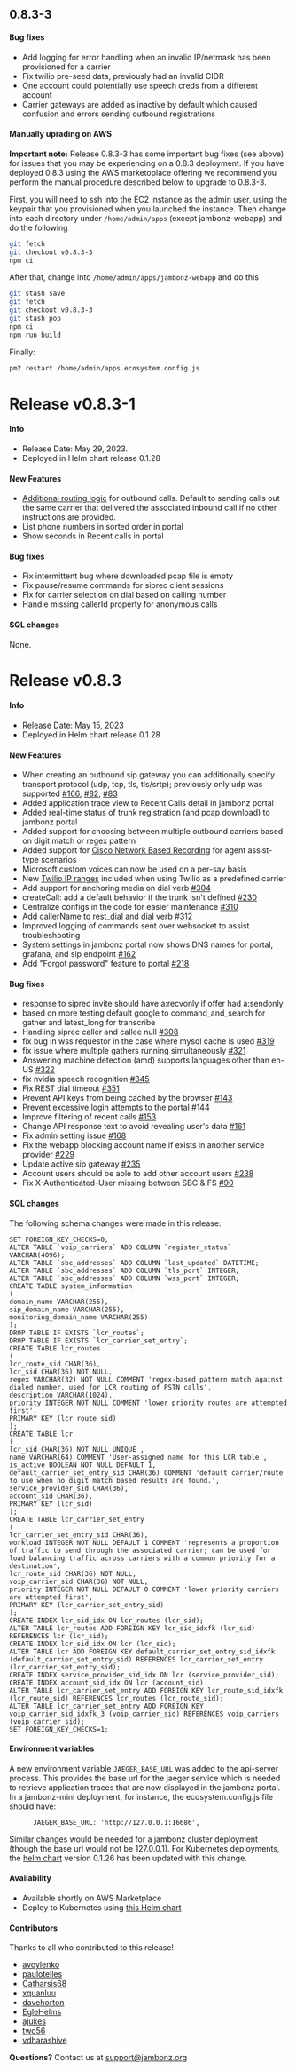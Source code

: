 ## 0.8.3-3

#### Bug fixes
- Add logging for error handling when an invalid IP/netmask has been provisioned for a carrier
- Fix twilio pre-seed data, previously had an invalid CIDR
- One account could potentially use speech creds from a different account
- Carrier gateways are added as inactive by default which caused confusion and errors sending outbound registrations

#### Manually uprading on AWS
**Important note:** Release 0.8.3-3 has some important bug fixes (see above) for issues that you may be experiencing on a 0.8.3 deployment.  If you have deployed 0.8.3 using the AWS marketoplace offering we recommend you perform the manual procedure described below to upgrade to 0.8.3-3.

First, you will need to ssh into the EC2 instance as the admin user, using the keypair that you provisioned when you launched the instance.   Then change into each directory under `/home/admin/apps` (except jambonz-webapp) and do the following
```bash
git fetch
git checkout v0.8.3-3
npm ci
```

After that, change into `/home/admin/apps/jambonz-webapp` and do this
```bash
git stash save
git fetch
git checkout v0.8.3-3
git stash pop
npm ci
npm run build
```
Finally:
```bash
pm2 restart /home/admin/apps.ecosystem.config.js
```

# Release v0.8.3-1
#### Info
- Release Date: May 29, 2023.
- Deployed in Helm chart release 0.1.28

#### New Features
- [Additional routing logic](https://github.com/jambonz/sbc-outbound/issues/85) for outbound calls.  Default to sending calls out the same carrier that delivered the associated inbound call if no other instructions are provided.
- List phone numbers in sorted order in portal
- Show seconds in Recent calls in portal

#### Bug fixes
- Fix intermittent bug where downloaded pcap file is empty
- Fix pause/resume commands for siprec client sessions
- Fix for carrier selection on dial based on calling number
- Handle missing callerId property for anonymous calls

#### SQL changes
None.

# Release v0.8.3
#### Info
- Release Date: May 15, 2023
- Deployed in Helm chart release 0.1.28

#### New Features
- When creating an outbound sip gateway you can additionally specify transport protocol (udp, tcp, tls, tls/srtp); previously only udp was supported [#166](https://github.com/jambonz/jambonz-api-server/pull/166), [#82](https://github.com/jambonz/sbc-outbound/pull/82), [#83](https://github.com/jambonz/sbc-outbound/pull/83)
- Added application trace view to Recent Calls detail in jambonz portal
- Added real-time status of trunk registration (and pcap download) to jambonz portal
- Added support for choosing between multiple outbound carriers based on digit match or regex pattern
- Added support for [Cisco Network Based Recording](https://www.cisco.com/c/en/us/td/docs/ios-xml/ios/voice/cube/configuration/cube-book/voi-ntwk-based.html) for agent assist-type scenarios
- Microsoft custom voices can now be used on a per-say basis
- New [Twilio IP ranges](https://www.twilio.com/en-us/changelog/upcoming-changes-to-twilio-voice-media-ip-addresses) included when using Twilio as a predefined carrier
- Add support for anchoring media on dial verb [#304](https://github.com/jambonz/jambonz-feature-server/pull/304)
- createCall: add a default behavior if the trunk isn't defined [#230](https://github.com/jambonz/jambonz-feature-server/pull/230)
- Centralize configs in the code for easier maintenance [#310](https://github.com/jambonz/jambonz-feature-server/pull/310)
- Add callerName to rest_dial and dial verb [#312](https://github.com/jambonz/jambonz-feature-server/pull/312)
- Improved logging of commands sent over websocket to assist troubleshooting
- System settings in jambonz portal now shows DNS names for portal, grafana, and sip endpoint [#162](https://github.com/jambonz/jambonz-api-server/pull/162)
- Add "Forgot password" feature to portal [#218](https://github.com/jambonz/jambonz-webapp/pull/218)

#### Bug fixes
- response to siprec invite should have a:recvonly if offer had a:sendonly
- based on more testing default google to command_and_search for gather and latest_long for transcribe
- Handling siprec caller and callee null [#308](https://github.com/jambonz/jambonz-feature-server/pull/308)
- fix bug in wss requestor in the case where mysql cache is used [#319](https://github.com/jambonz/jambonz-feature-server/pull/319)
- fix issue where multiple gathers running simultaneously [#321](https://github.com/jambonz/jambonz-feature-server/pull/321)
- Answering machine detection (amd) supports languages other than en-US [#322](https://github.com/jambonz/jambonz-feature-server/pull/322)
- fix nvidia speech recognition [#345](https://github.com/jambonz/jambonz-feature-server/pull/345)
- Fix REST dial timeout [#351](https://github.com/jambonz/jambonz-feature-server/pull/351)
- Prevent API keys from being cached by the browser [#143](https://github.com/jambonz/jambonz-api-server/pull/143)
- Prevent excessive login attempts to the portal [#144](https://github.com/jambonz/jambonz-api-server/pull/144)
- Improve filtering of recent calls [#153](https://github.com/jambonz/jambonz-api-server/pull/153)
- Change API response text to avoid revealing user's data [#161](https://github.com/jambonz/jambonz-api-server/pull/161)
- Fix admin setting issue [#168](https://github.com/jambonz/jambonz-api-server/pull/168)
- Fix the webapp blocking account name if exists in another service provider [#229](https://github.com/jambonz/jambonz-webapp/pull/229)
- Update active sip gateway [#235](https://github.com/jambonz/jambonz-webapp/pull/235/files)
- Account users should be able to add other account users [#238](https://github.com/jambonz/jambonz-webapp/pull/238)
- Fix X-Authenticated-User missing between SBC & FS [#90](https://github.com/jambonz/sbc-inbound/pull/90)

#### SQL changes

The following schema changes were made in this release:
```
SET FOREIGN_KEY_CHECKS=0;
ALTER TABLE `voip_carriers` ADD COLUMN `register_status` VARCHAR(4096);
ALTER TABLE `sbc_addresses` ADD COLUMN `last_updated` DATETIME;
ALTER TABLE `sbc_addresses` ADD COLUMN `tls_port` INTEGER;
ALTER TABLE `sbc_addresses` ADD COLUMN `wss_port` INTEGER;
CREATE TABLE system_information
(
domain_name VARCHAR(255),
sip_domain_name VARCHAR(255),
monitoring_domain_name VARCHAR(255)
);
DROP TABLE IF EXISTS `lcr_routes`;
DROP TABLE IF EXISTS `lcr_carrier_set_entry`;
CREATE TABLE lcr_routes
(
lcr_route_sid CHAR(36),
lcr_sid CHAR(36) NOT NULL,
regex VARCHAR(32) NOT NULL COMMENT 'regex-based pattern match against dialed number, used for LCR routing of PSTN calls',
description VARCHAR(1024),
priority INTEGER NOT NULL COMMENT 'lower priority routes are attempted first',
PRIMARY KEY (lcr_route_sid)
);
CREATE TABLE lcr
(
lcr_sid CHAR(36) NOT NULL UNIQUE ,
name VARCHAR(64) COMMENT 'User-assigned name for this LCR table',
is_active BOOLEAN NOT NULL DEFAULT 1,
default_carrier_set_entry_sid CHAR(36) COMMENT 'default carrier/route to use when no digit match based results are found.',
service_provider_sid CHAR(36),
account_sid CHAR(36),
PRIMARY KEY (lcr_sid)
);
CREATE TABLE lcr_carrier_set_entry
(
lcr_carrier_set_entry_sid CHAR(36),
workload INTEGER NOT NULL DEFAULT 1 COMMENT 'represents a proportion of traffic to send through the associated carrier; can be used for load balancing traffic across carriers with a common priority for a destination',
lcr_route_sid CHAR(36) NOT NULL,
voip_carrier_sid CHAR(36) NOT NULL,
priority INTEGER NOT NULL DEFAULT 0 COMMENT 'lower priority carriers are attempted first',
PRIMARY KEY (lcr_carrier_set_entry_sid)
);
CREATE INDEX lcr_sid_idx ON lcr_routes (lcr_sid);
ALTER TABLE lcr_routes ADD FOREIGN KEY lcr_sid_idxfk (lcr_sid) REFERENCES lcr (lcr_sid);
CREATE INDEX lcr_sid_idx ON lcr (lcr_sid);
ALTER TABLE lcr ADD FOREIGN KEY default_carrier_set_entry_sid_idxfk (default_carrier_set_entry_sid) REFERENCES lcr_carrier_set_entry (lcr_carrier_set_entry_sid);
CREATE INDEX service_provider_sid_idx ON lcr (service_provider_sid);
CREATE INDEX account_sid_idx ON lcr (account_sid)
ALTER TABLE lcr_carrier_set_entry ADD FOREIGN KEY lcr_route_sid_idxfk (lcr_route_sid) REFERENCES lcr_routes (lcr_route_sid);
ALTER TABLE lcr_carrier_set_entry ADD FOREIGN KEY voip_carrier_sid_idxfk_3 (voip_carrier_sid) REFERENCES voip_carriers (voip_carrier_sid);
SET FOREIGN_KEY_CHECKS=1;
```

#### Environment variables
A new environment variable `JAEGER_BASE_URL` was added to the api-server process.  This provides the base url for the jaeger service which is needed to retrieve application traces that are now displayed in the jambonz portal.  In a jambonz-mini deployment, for instance, the ecosystem.config.js file should have:
```
      JAEGER_BASE_URL: 'http://127.0.0.1:16686',
```

Similar changes would be needed for a jambonz cluster deployment (though the base url would not be 127.0.0.1).  For Kubernetes deployments, the [helm chart](https://github.com/jambonz/helm-charts) version 0.1.26 has been updated with this change.

#### Availability
- Available shortly on AWS Marketplace
- Deploy to Kubernetes using [this Helm chart](https://github.com/jambonz/helm-charts)

#### Contributors

Thanks to all who contributed to this release!

- [avoylenko](https://github.com/avoylenko)
- [paulotelles](https://github.com/paulotelles)
- [Catharsis68](https://github.com/Catharsis68)
- [xquanluu](https://github.com/xquanluu)
- [davehorton](https://github.com/davehorton)
- [EgleHelms](https://github.com/EgleHelms)
- [ajukes](https://github.com/ajukes)
- [two56](https://github.com/two56)
- [vdharashive](https://github.com/vdharashive)

**Questions?** Contact us at <a href="mailto:support@jambonz.org">support@jambonz.org</a>